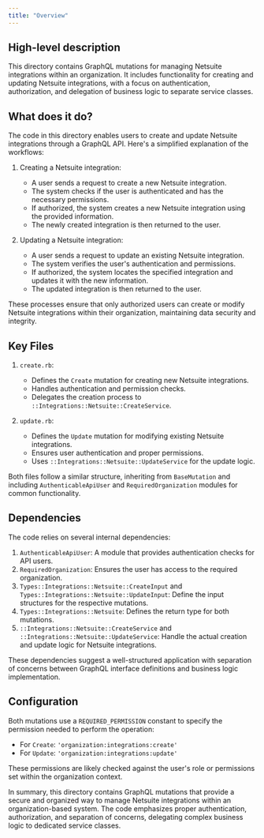 ```yaml
---
title: "Overview"
---
```


## High-level description
This directory contains GraphQL mutations for managing Netsuite integrations within an organization. It includes functionality for creating and updating Netsuite integrations, with a focus on authentication, authorization, and delegation of business logic to separate service classes.

## What does it do?
The code in this directory enables users to create and update Netsuite integrations through a GraphQL API. Here's a simplified explanation of the workflows:

1. Creating a Netsuite integration:
   - A user sends a request to create a new Netsuite integration.
   - The system checks if the user is authenticated and has the necessary permissions.
   - If authorized, the system creates a new Netsuite integration using the provided information.
   - The newly created integration is then returned to the user.

2. Updating a Netsuite integration:
   - A user sends a request to update an existing Netsuite integration.
   - The system verifies the user's authentication and permissions.
   - If authorized, the system locates the specified integration and updates it with the new information.
   - The updated integration is then returned to the user.

These processes ensure that only authorized users can create or modify Netsuite integrations within their organization, maintaining data security and integrity.

## Key Files

1. `create.rb`:
   - Defines the `Create` mutation for creating new Netsuite integrations.
   - Handles authentication and permission checks.
   - Delegates the creation process to `::Integrations::Netsuite::CreateService`.

2. `update.rb`:
   - Defines the `Update` mutation for modifying existing Netsuite integrations.
   - Ensures user authentication and proper permissions.
   - Uses `::Integrations::Netsuite::UpdateService` for the update logic.

Both files follow a similar structure, inheriting from `BaseMutation` and including `AuthenticableApiUser` and `RequiredOrganization` modules for common functionality.

## Dependencies
The code relies on several internal dependencies:

1. `AuthenticableApiUser`: A module that provides authentication checks for API users.
2. `RequiredOrganization`: Ensures the user has access to the required organization.
3. `Types::Integrations::Netsuite::CreateInput` and `Types::Integrations::Netsuite::UpdateInput`: Define the input structures for the respective mutations.
4. `Types::Integrations::Netsuite`: Defines the return type for both mutations.
5. `::Integrations::Netsuite::CreateService` and `::Integrations::Netsuite::UpdateService`: Handle the actual creation and update logic for Netsuite integrations.

These dependencies suggest a well-structured application with separation of concerns between GraphQL interface definitions and business logic implementation.

## Configuration
Both mutations use a `REQUIRED_PERMISSION` constant to specify the permission needed to perform the operation:

- For `Create`: `'organization:integrations:create'`
- For `Update`: `'organization:integrations:update'`

These permissions are likely checked against the user's role or permissions set within the organization context.

In summary, this directory contains GraphQL mutations that provide a secure and organized way to manage Netsuite integrations within an organization-based system. The code emphasizes proper authentication, authorization, and separation of concerns, delegating complex business logic to dedicated service classes.